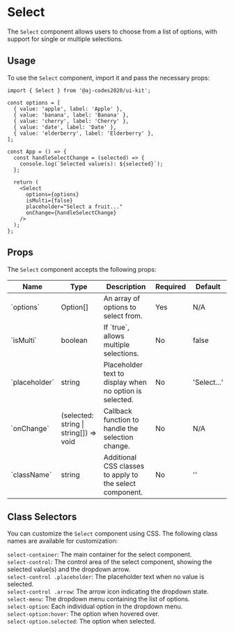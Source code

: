 
<Meta of={SelectStories} />

# Select

The `Select` component allows users to choose from a list of options, with support for single or multiple selections.

<Canvas of={SelectStories.SingleSelect} />

## Usage

To use the `Select` component, import it and pass the necessary props:

```tsx
import { Select } from '@aj-codes2020/ui-kit';

const options = [
  { value: 'apple', label: 'Apple' },
  { value: 'banana', label: 'Banana' },
  { value: 'cherry', label: 'Cherry' },
  { value: 'date', label: 'Date' },
  { value: 'elderberry', label: 'Elderberry' },
];

const App = () => {
  const handleSelectChange = (selected) => {
    console.log(`Selected value(s): ${selected}`);
  };

  return (
    <Select
      options={options}
      isMulti={false}
      placeholder="Select a fruit..."
      onChange={handleSelectChange}
    />
  );
};
```

## Props

The `Select` component accepts the following props:

<div style={{ overflowX: 'auto' }}>
  <table style={{ width: '100%' }}>
    <thead>
      <tr>
        <th>Name</th>
        <th>Type</th>
        <th>Description</th>
        <th>Required</th>
        <th>Default</th>
      </tr>
    </thead>
    <tbody>
      <tr>
        <td>`options`</td>
        <td>Option[]</td>
        <td>An array of options to select from.</td>
        <td>Yes</td>
        <td>N/A</td>
      </tr>
      <tr>
        <td>`isMulti`</td>
        <td>boolean</td>
        <td>If `true`, allows multiple selections.</td>
        <td>No</td>
        <td>false</td>
      </tr>
      <tr>
        <td>`placeholder`</td>
        <td>string</td>
        <td>Placeholder text to display when no option is selected.</td>
        <td>No</td>
        <td>'Select...'</td>
      </tr>
      <tr>
        <td>`onChange`</td>
        <td>(selected: string | string[]) => void</td>
        <td>Callback function to handle the selection change.</td>
        <td>No</td>
        <td>N/A</td>
      </tr>
      <tr>
        <td>`className`</td>
        <td>string</td>
        <td>Additional CSS classes to apply to the select component.</td>
        <td>No</td>
        <td>''</td>
      </tr>
    </tbody>
  </table>
</div>

## Class Selectors

You can customize the `Select` component using CSS. The following class names are available for customization:

`select-container`: The main container for the select component.\
`select-control`: The control area of the select component, showing the selected value(s) and the dropdown arrow.\
`select-control .placeholder`: The placeholder text when no value is selected.\
`select-control .arrow`: The arrow icon indicating the dropdown state.\
`select-menu`: The dropdown menu containing the list of options.\
`select-option`: Each individual option in the dropdown menu.\
`select-option:hover`: The option when hovered over.\
`select-option.selected`: The option when selected.
